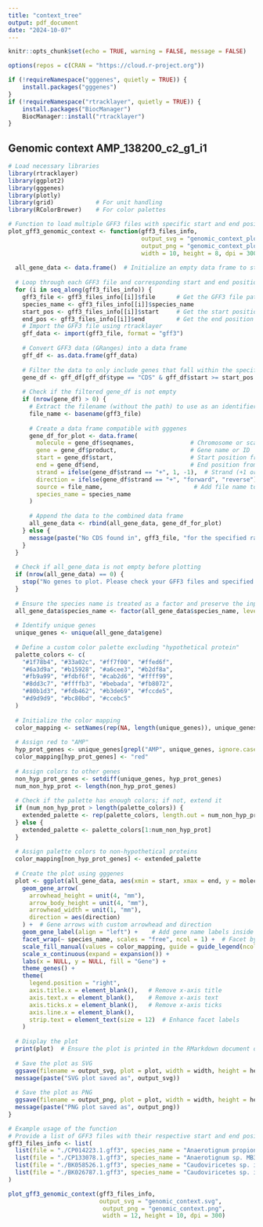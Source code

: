 ```yaml
---
title: "context_tree"
output: pdf_document
date: "2024-10-07"
---
```


```r
knitr::opts_chunk$set(echo = TRUE, warning = FALSE, message = FALSE)

options(repos = c(CRAN = "https://cloud.r-project.org"))

if (!requireNamespace("gggenes", quietly = TRUE)) {
    install.packages("gggenes")
}
if (!requireNamespace("rtracklayer", quietly = TRUE)) {
    install.packages("BiocManager")
    BiocManager::install("rtracklayer")
}

```

## Genomic context AMP_138200_c2_g1_i1 
```r
# Load necessary libraries
library(rtracklayer)
library(ggplot2)
library(gggenes)
library(plotly)
library(grid)            # For unit handling
library(RColorBrewer)    # For color palettes

# Function to load multiple GFF3 files with specific start and end positions and plot them using gggenes
plot_gff3_genomic_context <- function(gff3_files_info,
                                      output_svg = "genomic_context_plot.svg", 
                                      output_png = "genomic_context_plot.png",
                                      width = 10, height = 8, dpi = 300) {
  
  all_gene_data <- data.frame()  # Initialize an empty data frame to store gene data
  
  # Loop through each GFF3 file and corresponding start and end positions
  for (i in seq_along(gff3_files_info)) {
    gff3_file <- gff3_files_info[[i]]$file      # Get the GFF3 file path
    species_name <- gff3_files_info[[i]]$species_name
    start_pos <- gff3_files_info[[i]]$start     # Get the start position
    end_pos <- gff3_files_info[[i]]$end         # Get the end position
    # Import the GFF3 file using rtracklayer
    gff_data <- import(gff3_file, format = "gff3")
    
    # Convert GFF3 data (GRanges) into a data frame
    gff_df <- as.data.frame(gff_data)
    
    # Filter the data to only include genes that fall within the specified start and end range
    gene_df <- gff_df[gff_df$type == "CDS" & gff_df$start >= start_pos & gff_df$end <= end_pos, ]
    
    # Check if the filtered gene_df is not empty
    if (nrow(gene_df) > 0) {
      # Extract the filename (without the path) to use as an identifier for the plot
      file_name <- basename(gff3_file)
      
      # Create a data frame compatible with gggenes
      gene_df_for_plot <- data.frame(
        molecule = gene_df$seqnames,                # Chromosome or scaffold
        gene = gene_df$product,                     # Gene name or ID
        start = gene_df$start,                      # Start position from the GFF3
        end = gene_df$end,                          # End position from the GFF3
        strand = ifelse(gene_df$strand == "+", 1, -1),  # Strand (+1 or -1)
        direction = ifelse(gene_df$strand == "+", "forward", "reverse"), # Direction based on strand
        source = file_name,                          # Add file name to distinguish different GFF3 files
        species_name = species_name
      )
      
      # Append the data to the combined data frame
      all_gene_data <- rbind(all_gene_data, gene_df_for_plot)
    } else {
      message(paste("No CDS found in", gff3_file, "for the specified range."))
    }
  }
  
  # Check if all_gene_data is not empty before plotting
  if (nrow(all_gene_data) == 0) {
    stop("No genes to plot. Please check your GFF3 files and specified ranges.")
  }
  
  # Ensure the species name is treated as a factor and preserve the input order
  all_gene_data$species_name <- factor(all_gene_data$species_name, levels = sapply(gff3_files_info, function(x) x$species_name))
  
  # Identify unique genes
  unique_genes <- unique(all_gene_data$gene)
  
  # Define a custom color palette excluding "hypothetical protein"
  palette_colors <- c(
    "#1f78b4", "#33a02c", "#ff7f00", "#ffed6f",
    "#6a3d9a", "#b15928", "#a6cee3", "#b2df8a",
    "#fb9a99", "#fdbf6f", "#cab2d6", "#ffff99",
    "#8dd3c7", "#ffffb3", "#bebada", "#fb8072",
    "#80b1d3", "#fdb462", "#b3de69", "#fccde5",
    "#d9d9d9", "#bc80bd", "#ccebc5"
  )
  
  # Initialize the color mapping
  color_mapping <- setNames(rep(NA, length(unique_genes)), unique_genes)
  
  # Assign red to "AMP"
  hyp_prot_genes <- unique_genes[grepl("AMP", unique_genes, ignore.case = TRUE)]
  color_mapping[hyp_prot_genes] <- "red"
  
  # Assign colors to other genes
  non_hyp_prot_genes <- setdiff(unique_genes, hyp_prot_genes)
  num_non_hyp_prot <- length(non_hyp_prot_genes)
  
  # Check if the palette has enough colors; if not, extend it
  if (num_non_hyp_prot > length(palette_colors)) {
    extended_palette <- rep(palette_colors, length.out = num_non_hyp_prot)
  } else {
    extended_palette <- palette_colors[1:num_non_hyp_prot]
  }
  
  # Assign palette colors to non-hypothetical proteins
  color_mapping[non_hyp_prot_genes] <- extended_palette
  
  # Create the plot using gggenes
  plot <- ggplot(all_gene_data, aes(xmin = start, xmax = end, y = molecule, fill = gene, label = gene)) +
    geom_gene_arrow(
      arrowhead_height = unit(4, "mm"), 
      arrow_body_height = unit(4, "mm"), 
      arrowhead_width = unit(1, "mm"), 
      direction = aes(direction)
    ) +  # Gene arrows with custom arrowhead and direction
    geom_gene_label(align = "left") +    # Add gene name labels inside the arrows
    facet_wrap(~ species_name, scales = "free", ncol = 1) +  # Facet by species name
    scale_fill_manual(values = color_mapping, guide = guide_legend(ncol = 1)) +  # Custom color mapping for gene arrows
    scale_x_continuous(expand = expansion()) + 
    labs(x = NULL, y = NULL, fill = "Gene") +
    theme_genes() + 
    theme(
      legend.position = "right",
      axis.title.x = element_blank(),   # Remove x-axis title
      axis.text.x = element_blank(),    # Remove x-axis text
      axis.ticks.x = element_blank(),   # Remove x-axis ticks
      axis.line.x = element_blank(),
      strip.text = element_text(size = 12)  # Enhance facet labels
    )
  
  # Display the plot
  print(plot)  # Ensure the plot is printed in the RMarkdown document or R environment
  
  # Save the plot as SVG
  ggsave(filename = output_svg, plot = plot, width = width, height = height, units = "in", device = "svg")
  message(paste("SVG plot saved as", output_svg))
  
  # Save the plot as PNG
  ggsave(filename = output_png, plot = plot, width = width, height = height, units = "in", dpi = dpi, device = "png")
  message(paste("PNG plot saved as", output_png))
}


```

```r
# Example usage of the function
# Provide a list of GFF3 files with their respective start and end positions
gff3_files_info <- list(
  list(file = "./CP014223.1.gff3", species_name = "Anaerotignum propionicum DSM 1682", start = 2491741, end = 2502093),
  list(file = "./CP133078.1.gff3", species_name = "Anaerotignum sp. MB30-C6 chromosome", start = 2472315, end = 2482669),
  list(file = "./BK058526.1.gff3", species_name = "Caudoviricetes sp. isolate ctzDR1", start = 10016, end = 20374),
  list(file = "./BK026787.1.gff3", species_name = "Caudoviricetes sp. isolate ctJ1L4", start = 14543, end = 24898)
)

plot_gff3_genomic_context(gff3_files_info,
                          output_svg = "genomic_context.svg", 
                           output_png = "genomic_context.png",
                           width = 12, height = 10, dpi = 300)

```
